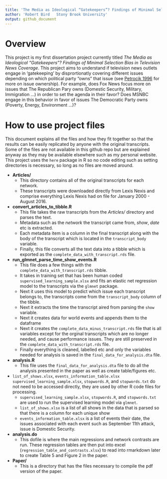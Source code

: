 ```yaml
---
title: 'The Media as Ideological “Gatekeepers”? Findings of Minimal Selection Bias in Television News Coverage'
author: 'Robert Bird   Stony Brook University'
output: github_document
---
```


# Overview

This project is my first dissertation project currently titled *The Media as Ideological “Gatekeepers”? Findings of Minimal Selection Bias in Television News Coverage*. This project aims to understand if television news outlets engage in 'gatekeeping' by disprortionatly covering different issues depending on which political party "owns" that issue (see [Petrocik 1996](http://darp.lse.ac.uk/Frankweb/courses/Ec501/petrocik_issue_ownership.pdf) for more on issue ownership). For example, does Fox News focus more on issues that The Republican Pary owns (Domestic Security, Military, Immigration ...) in order to set the agenda in their favor? Does MSNBC engage in this behavior in favor of issues The Democratic Party owns (Poverty, Energy, Environment ...)?

# How to use project files
This document explains all the files and how they fit together so that the results can be easily replicated by anyone with the original transcripts. Some of the files are not available in this github repo but are explained anyway as they may be available elsewhere such as my personal website. This project uses the `here` package in R so no code editing such as setting directories is necessary, so long as no files are moved around.

- **Articles/**
    - This directory contains all of the original transcripts for each network.
    - These transcripts were downloaded directly from Lexis Nexis and comprise everything Lexis Nexis had on file for January 2000 - August 2016.
- **convert_articles_to_tibble.R**
    - This file takes the raw transcripts from the *Articles/* directory and parses the text.
    - Metadata such as the *network* the transcript came from, *show*, *date* etc is extracted.
    - Each metadata item is a column in the final transcript along with the body of the transcript which is located in the `transcript_body` variable.
    - Finally, this file converts all the text data into a tibble which is exported as the `complete_data_with_transcript.rds` file.
- **run_glmnet_parse_time_show_events.R**
    - This file does a few things with the `complete_data_with_transcript.rds` tibble.
    - It takes in training set that has been human coded `supervised_learning_sample.xlsx` and fits an elastic net regression model to the transcripts via the `glmnet` package.
    - Next it uses this model to predict which issue each transcript belongs to, the transcripts come from the `transcript_body` column of the tibble.
    - Next it extracts the time the transcript aired from parsing the `show` variable.
    - Next it creates data for world events and appends them to the dataframe
    - Next it creates the `complete_data_minus_transcript.rds` file that is all variables except for the orginal transcripts which are no longer needed, and cause performance issues. They are still preserved in the `complete_data_with_transcript.rds` file.
    - Finally everything is cleaned, labelled etc and only the variables needed for analysis is saved in the `final_data_for_analysis.dta` file.
- **analysis.R**
    - This file uses the `final_data_for_analysis.dta` file to do all the analysis presented in the paper as well as create table/figures etc.
- `list_of_shows.xlsx`, `events_information_table.xlsx` `supervised_learning_sample.xlsx`, `stopwords.R`, and `stopwords.txt` do not need to be accessed directly, they are used by other R code files for processing.
    - `supervised_learning_sample.xlsx`, `stopwords.R`, and `stopwords.txt` are used to run the supervised learning model via `glmnet`.
    - `list_of_shows.xlsx` is a list of all shows in the data that is parsed so that there is a column for each unique show
    - `events_information_table.xlsx` is a list of events their date, the issues associated with each event such as September 11th attack, issue is Domestic Security.
- **analysis.do**
    - This dofile is where the main regressions and network contrasts are run. These regression tables are then put into excel (`regression_table_and_contrasts.xlsx`) to read into rmarkdown later to create Table 5 and Figure 2 in the paper.
- **Paper/**
    - This is a directory that has the files necessary to compile the pdf version of the paper.
